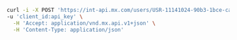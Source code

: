 ```bash Request
curl -i -X POST 'https://int-api.mx.com/users/USR-11141024-90b3-1bce-cac9-c06ced52ab4c/members/MBR-3bdc7d6b-efd4-1497-a0af-b23501cf9bd0/check_balance' \
-u 'client_id:api_key' \
  -H 'Accept: application/vnd.mx.api.v1+json' \
  -H 'Content-Type: application/json'
```
